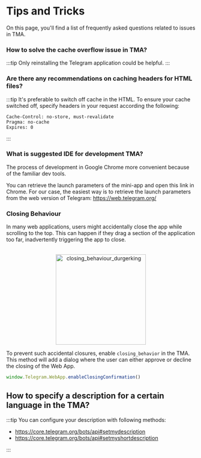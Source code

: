 # Tips and Tricks

On this page, you'll find a list of frequently asked questions related to issues in TMA.

### How to solve the cache overflow issue in TMA?

:::tip
Only reinstalling the Telegram application could be helpful.
:::

### Are there any recommendations on caching headers for HTML files?

:::tip
It's preferable to switch off cache in the HTML. To ensure your cache switched off, specify headers in your request according the following:

```curl
Cache-Control: no-store, must-revalidate
Pragma: no-cache
Expires: 0
```

:::

### What is suggested IDE for development TMA?

The process of development in Google Chrome more convenient because of the familiar dev tools.

You can retrieve the launch parameters of the mini-app and open this link in Chrome. For our case, the easiest way is to retrieve the launch parameters from the web version of Telegram: <https://web.telegram.org/>

### Closing Behaviour

In many web applications, users might accidentally close the app while scrolling to the top. This can happen if they drag a section of the application too far, inadvertently triggering the app to close.

<p align="center">
    <br />
    <img width="240" src="/img/docs/telegram-apps/closing-behaviour.svg" alt="closing_behaviour_durgerking" />
    <br />
</p>

To prevent such accidental closures, enable `closing_behavior` in the TMA. This method will add a dialog where the user can either approve or decline the closing of the Web App.

```typescript
window.Telegram.WebApp.enableClosingConfirmation()
```

## How to specify a description for a certain language in the TMA?

:::tip
You can configure your description with following methods:

- https://core.telegram.org/bots/api#setmydescription
- https://core.telegram.org/bots/api#setmyshortdescription

:::
